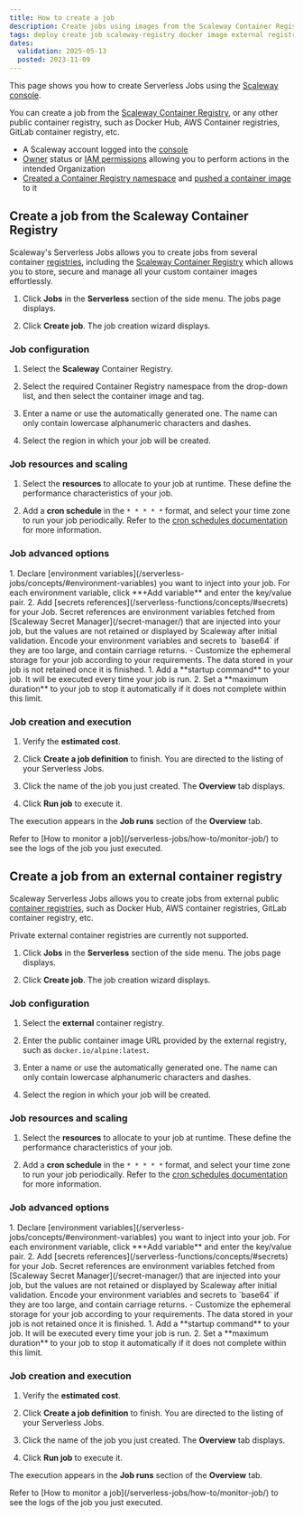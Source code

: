 ```yaml
---
title: How to create a job
description: Create jobs using images from the Scaleway Container Registry or from external public registries.
tags: deploy create job scaleway-registry docker image external registry public
dates:
  validation: 2025-05-13
  posted: 2023-11-09
---
```



This page shows you how to create Serverless Jobs using the [Scaleway console](https://account.scaleway.com/?service=elements).

You can create a job from the [Scaleway Container Registry](/container-registry/quickstart/), or any other public container registry, such as Docker Hub, AWS Container registries, GitLab container registry, etc.

<Requirements />

- A Scaleway account logged into the [console](https://account.scaleway.com/?service=elements)
- [Owner](/iam/concepts/#owner) status or [IAM permissions](/iam/concepts/#permission) allowing you to perform actions in the intended Organization
- [Created a Container Registry namespace](/container-registry/how-to/create-namespace/) and [pushed a container image](/container-registry/how-to/push-images/) to it

## Create a job from the Scaleway Container Registry

Scaleway's Serverless Jobs allows you to create jobs from several container [registries](/container-registry/concepts/#registry), including the [Scaleway Container Registry](/container-registry/concepts/#container-registry) which allows you to store, secure and manage all your custom container images effortlessly.

1. Click **Jobs** in the **Serverless** section of the side menu. The jobs page displays.

2. Click **Create job**. The job creation wizard displays.

### Job configuration

1. Select the **Scaleway** Container Registry.

2. Select the required Container Registry namespace from the drop-down list, and then select the container image and tag.

3. Enter a name or use the automatically generated one. The name can only contain lowercase alphanumeric characters and dashes.

4. Select the region in which your job will be created.

### Job resources and scaling

1. Select the **resources** to allocate to your job at runtime. These define the performance characteristics of your job.

2. Add a **cron schedule** in the `* * * * *` format, and select your time zone to run your job periodically. Refer to the [cron schedules documentation](/serverless-jobs/reference-content/cron-schedules/) for more information.

### Job advanced options

<Tabs>
    <TabsTab label="Data">
    1. Declare [environment variables](/serverless-jobs/concepts/#environment-variables) you want to inject into your job. For each environment variable, click **+Add variable** and enter the key/value pair.
    2. Add [secrets references](/serverless-functions/concepts/#secrets) for your Job. Secret references are environment variables fetched from [Scaleway Secret Manager](/secret-manager/) that are injected into your job, but the values are not retained or displayed by Scaleway after initial validation. 
          <Message type="note">
          Encode your environment variables and secrets to `base64` if they are too large, and contain carriage returns.
          </Message>
    </TabsTab>
    <TabsTab label="Storage">
    - Customize the ephemeral storage for your job according to your requirements. The data stored in your job is not retained once it is finished. 
    </TabsTab>
    <TabsTab label="Execution">
    1. Add a **startup command** to your job. It will be executed every time your job is run.
    2. Set a **maximum duration** to your job to stop it automatically if it does not complete within this limit.
    </TabsTab>
</Tabs>

### Job creation and execution

1. Verify the **estimated cost**.

2. Click **Create a job definition** to finish. You are directed to the listing of your Serverless Jobs.

3. Click the name of the job you just created. The **Overview** tab displays.

4. Click **Run job** to execute it.

The execution appears in the **Job runs** section of the **Overview** tab.

<Message type="note">
  Refer to [How to monitor a job](/serverless-jobs/how-to/monitor-job/) to see the logs of the job you just executed.
</Message>

## Create a job from an external container registry

Scaleway Serverless Jobs allows you to create jobs from external public [container registries](/container-registry/concepts/#registry), such as Docker Hub, AWS container registries, GitLab container registry, etc.

Private external container registries are currently not supported.

<Message type="important">
<ContainerRegistryNote />
</Message>

1. Click **Jobs** in the **Serverless** section of the side menu. The jobs page displays.

2. Click **Create job**. The job creation wizard displays.

### Job configuration

1. Select the **external** container registry.

2. Enter the public container image URL provided by the external registry, such as `docker.io/alpine:latest`.

3. Enter a name or use the automatically generated one. The name can only contain lowercase alphanumeric characters and dashes.

4. Select the region in which your job will be created.

### Job resources and scaling

1. Select the **resources** to allocate to your job at runtime. These define the performance characteristics of your job.

2. Add a **cron schedule** in the `* * * * *` format, and select your time zone to run your job periodically. Refer to the [cron schedules documentation](/serverless-jobs/reference-content/cron-schedules/) for more information.

### Job advanced options

<Tabs>
    <TabsTab label="Data">
    1. Declare [environment variables](/serverless-jobs/concepts/#environment-variables) you want to inject into your job. For each environment variable, click **+Add variable** and enter the key/value pair.
    2. Add [secrets references](/serverless-functions/concepts/#secrets) for your Job. Secret references are environment variables fetched from [Scaleway Secret Manager](/secret-manager/) that are injected into your job, but the values are not retained or displayed by Scaleway after initial validation. 
          <Message type="note">
          Encode your environment variables and secrets to `base64` if they are too large, and contain carriage returns.
          </Message>
    </TabsTab>
    <TabsTab label="Storage">
    - Customize the ephemeral storage for your job according to your requirements. The data stored in your job is not retained once it is finished. 
    </TabsTab>
    <TabsTab label="Execution">
    1. Add a **startup command** to your job. It will be executed every time your job is run.
    2. Set a **maximum duration** to your job to stop it automatically if it does not complete within this limit.
    </TabsTab>
</Tabs>

### Job creation and execution

1. Verify the **estimated cost**.

2. Click **Create a job definition** to finish. You are directed to the listing of your Serverless Jobs.

3. Click the name of the job you just created. The **Overview** tab displays.

4. Click **Run job** to execute it.

The execution appears in the **Job runs** section of the **Overview** tab.

<Message type="note">
  Refer to [How to monitor a job](/serverless-jobs/how-to/monitor-job/) to see the logs of the job you just executed.
</Message>
